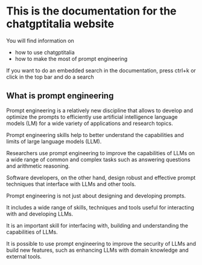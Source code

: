 # This is the documentation for the chatgptitalia website

You will find information on
* how to use chatgptitalia
* how to make the most of prompt engineering

If you want to do an embedded search in the documentation, press ctrl+k or click in the top bar and do a search

## What is prompt engineering

Prompt engineering is a relatively new discipline that allows to develop and optimize the prompts to efficiently use artificial intelligence language models (LM) for a wide variety of applications and research topics.

Prompt engineering skills help to better understand the capabilities and limits of large language models (LLM).

Researchers use prompt engineering to improve the capabilities of LLMs on a wide range of common and complex tasks such as answering questions and arithmetic reasoning.

Software developers, on the other hand, design robust and effective prompt techniques that interface with LLMs and other tools.

Prompt engineering is not just about designing and developing prompts.

It includes a wide range of skills, techniques and tools useful for interacting with and developing LLMs.

It is an important skill for interfacing with, building and understanding the capabilities of LLMs.

It is possible to use prompt engineering to improve the security of LLMs and build new features, such as enhancing LLMs with domain knowledge and external tools.
